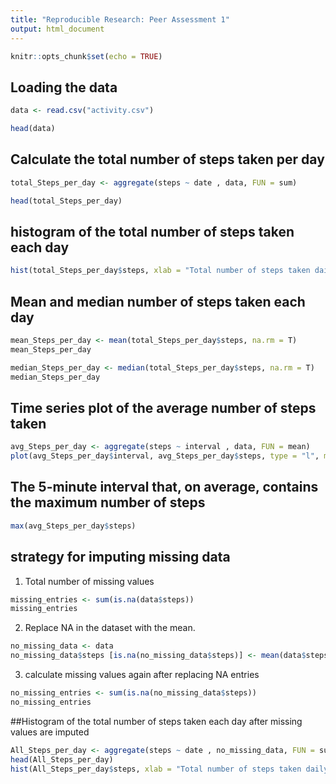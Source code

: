 ```yaml
---
title: "Reproducible Research: Peer Assessment 1"
output: html_document
---
```


```r
knitr::opts_chunk$set(echo = TRUE)
```


## Loading the data

```r
data <- read.csv("activity.csv")

head(data)
```

## Calculate the total number of steps taken per day


```r
total_Steps_per_day <- aggregate(steps ~ date , data, FUN = sum)

head(total_Steps_per_day)
```

##  histogram of the total number of steps taken each day

```r
hist(total_Steps_per_day$steps, xlab = "Total number of steps taken daily") 
```

## Mean and median number of steps taken each day
```r
mean_Steps_per_day <- mean(total_Steps_per_day$steps, na.rm = T)
mean_Steps_per_day

median_Steps_per_day <- median(total_Steps_per_day$steps, na.rm = T)
median_Steps_per_day

```

## Time series plot of the average number of steps taken

```r
avg_Steps_per_day <- aggregate(steps ~ interval , data, FUN = mean)
plot(avg_Steps_per_day$interval, avg_Steps_per_day$steps, type = "l", main = "Average number of steps taken", xlab = "interval", ylab = "average number of steps taken per day"  )
```

## The 5-minute interval that, on average, contains the maximum number of steps
```r
max(avg_Steps_per_day$steps)
```

## strategy for imputing missing data
1. Total number of missing values

```r
missing_entries <- sum(is.na(data$steps))
missing_entries
```
2. Replace NA in the dataset with the mean.

```r
no_missing_data <- data
no_missing_data$steps [is.na(no_missing_data$steps)] <- mean(data$steps, na.rm = T)
```
3. calculate missing values again after replacing NA entries 
```r
no_missing_entries <- sum(is.na(no_missing_data$steps))
no_missing_entries
```

##Histogram of the total number of steps taken each day after missing values are imputed

```r
All_Steps_per_day <- aggregate(steps ~ date , no_missing_data, FUN = sum)
head(All_Steps_per_day)
hist(All_Steps_per_day$steps, xlab = "Total number of steps taken daily") 
```

